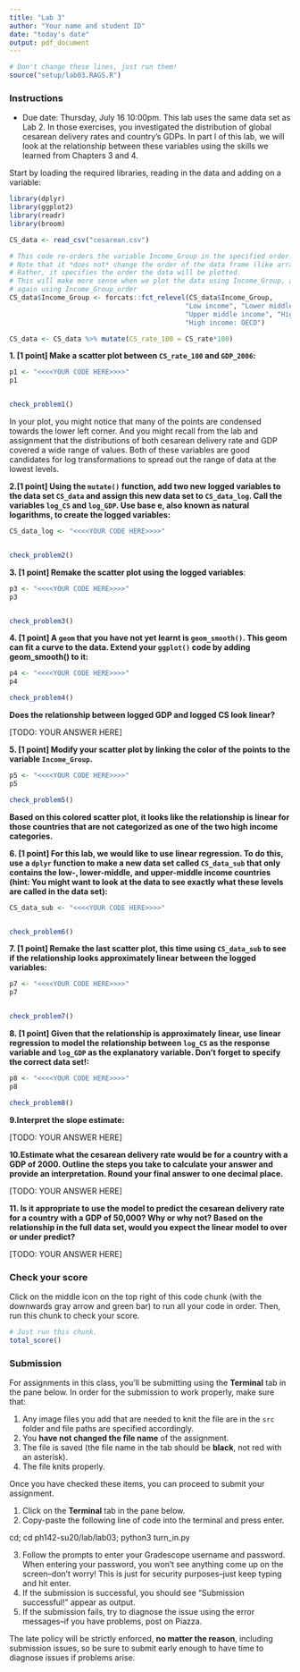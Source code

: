 ```yaml
---
title: "Lab 3"
author: "Your name and student ID"
date: "today's date"
output: pdf_document
---
```


```r
# Don't change these lines, just run them!
source("setup/lab03.RAGS.R")
```


### Instructions

* Due date: Thursday, July 16 10:00pm.
This lab uses the same data set as Lab 2. In those exercises, you
investigated the distribution of global cesarean delivery rates and country's 
GDPs. In part I of this lab, we will look at the relationship between these 
variables using the skills we learned from Chapters 3 and 4.

Start by loading the required libraries, reading in the data and adding on a 
variable:

```r
library(dplyr)
library(ggplot2)
library(readr)
library(broom)

CS_data <- read_csv("cesarean.csv")

# This code re-orders the variable Income_Group in the specified order.
# Note that it *does not* change the order of the data frame (like arrange() does)
# Rather, it specifies the order the data will be plotted. 
# This will make more sense when we plot the data using Income_Group, and then
# again using Income_Group_order
CS_data$Income_Group <- forcats::fct_relevel(CS_data$Income_Group, 
                                            "Low income", "Lower middle income", 
                                            "Upper middle income", "High income: nonOECD", 
                                            "High income: OECD")

CS_data <- CS_data %>% mutate(CS_rate_100 = CS_rate*100)
```

\newpage 

**1. [1 point] Make a scatter plot between `CS_rate_100` and `GDP_2006`:**

```r
p1 <- "<<<<YOUR CODE HERE>>>>"
p1


check_problem1()
```

In your plot, you might notice that many of the points are condensed towards the 
lower left corner. And you might recall from the lab and assignment that the 
distributions of both cesarean delivery rate and GDP covered a wide range of 
values. Both of these variables are good candidates for log transformations to
spread out the range of data at the lowest levels.

\newpage

**2.[1 point]  Using the `mutate()` function, add two new logged variables to the data set
`CS_data` and assign this new data set to `CS_data_log`. Call the variables `log_CS` and `log_GDP`. Use base e, also known as natural logarithms, to create the logged variables:**

```r
CS_data_log <- "<<<<YOUR CODE HERE>>>>"


check_problem2()
```
\newpage

**3. [1 point] Remake the scatter plot using the logged variables**:

```r
p3 <- "<<<<YOUR CODE HERE>>>>"
p3


check_problem3()
```
\newpage

**4. [1 point]  A `geom` that you have not yet learnt is `geom_smooth()`. This geom can fit 
a curve to the data. Extend your `ggplot()` code by adding geom_smooth() to it:**
```r
p4 <- "<<<<YOUR CODE HERE>>>>"
p4

check_problem4()
```

**Does the relationship between logged GDP and logged CS look linear?**

[TODO: YOUR ANSWER HERE]


\newpage 

**5. [1 point] Modify your scatter plot by linking the color of the points to the variable
`Income_Group`.**

```r
p5 <- "<<<<YOUR CODE HERE>>>>"
p5

check_problem5()
```

**Based on this colored scatter plot, it looks like the relationship is linear 
for those countries that are not categorized as one of the two high income
categories.**

\newpage

**6. [1 point] For this lab, we would like to use linear regression. To do this, use a 
`dplyr` function to make a new data set called `CS_data_sub` that only contains
the low-, lower-middle, and upper-middle income countries (hint: You might want
to look at the data to see exactly what these levels are called in the data set):**

```r
CS_data_sub <- "<<<<YOUR CODE HERE>>>>"


check_problem6()
```

\newpage

**7. [1 point] Remake the last scatter plot, this time using `CS_data_sub` to see if the 
relationship looks approximately linear between the logged variables:**

```r
p7 <- "<<<<YOUR CODE HERE>>>>"
p7


check_problem7()
```

**8. [1 point] Given that the relationship is approximately linear, use linear regression to 
model the relationship between `log_CS` as the response variable and `log_GDP` 
as the explanatory variable. Don't forget to specify the correct data set!:**

```r
p8 <- "<<<<YOUR CODE HERE>>>>"
p8

check_problem8()
```

**9.Interpret the slope estimate:**

[TODO: YOUR ANSWER HERE]


**10.Estimate what the cesarean delivery rate would be for a country with a GDP 
of 2000. Outline the steps you take to calculate your answer and provide an 
interpretation. Round your final answer to one decimal place.**

[TODO: YOUR ANSWER HERE]


**11. Is it appropriate to use the model to predict the cesarean delivery rate 
for a country with a GDP of 50,000? Why or why not? Based on the relationship in 
the full data set, would you expect the linear model to over or under predict?**

[TODO: YOUR ANSWER HERE]


\newpage

### Check your score

Click on the middle icon on the top right of this code chunk (with the downwards gray arrow and green bar) to run all your code in order. Then, run this chunk to check your score.
```r
# Just run this chunk.
total_score()
```

\newpage

### Submission

For assignments in this class, you'll be submitting using the **Terminal** tab in the pane below. In order for the submission to work properly, make sure that:

1. Any image files you add that are needed to knit the file are in the `src` folder and file paths are specified accordingly. 
2. You **have not changed the file name** of the assignment.
3. The file is saved (the file name in the tab should be **black**, not red with an asterisk).
4. The file knits properly.

Once you have checked these items, you can proceed to submit your assignment.

1. Click on the **Terminal** tab in the pane below.
2. Copy-paste the following line of code into the terminal and press enter.

cd; cd ph142-su20/lab/lab03; python3 turn_in.py

3. Follow the prompts to enter your Gradescope username and password. When entering your password, you won't see anything come up on the screen--don't worry! This is just for security purposes--just keep typing and hit enter.
4. If the submission is successful, you should see "Submission successful!" appear as output.
5. If the submission fails, try to diagnose the issue using the error messages--if you have problems, post on Piazza. 

The late policy will be strictly enforced, **no matter the reason**, including submission issues, so be sure to submit early enough to have time to diagnose issues if problems arise.

